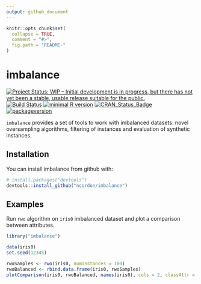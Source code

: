 ```yaml
---
output: github_document
---
```

<!-- README.md is generated from README.Rmd. Please edit that file -->

```r
knitr::opts_chunk$set(
  collapse = TRUE,
  comment = "#>",
  fig.path = "README-"
)
```

# imbalance
[![Project Status: WIP – Initial development is in progress, but there has not yet been a stable, usable release suitable for the public.](http://www.repostatus.org/badges/latest/wip.svg)](http://www.repostatus.org/#wip)
[![Build Status](https://travis-ci.org/ncordon/imbalance.svg?branch=master)](https://travis-ci.org/ncordon/imbalance)
[![minimal R version](https://img.shields.io/badge/R%3E%3D-3.4.1-6666ff.svg)](https://cran.r-project.org/)
[![CRAN_Status_Badge](http://www.r-pkg.org/badges/version/imbalance)](https://cran.r-project.org/package=imbalance)
[![packageversion](https://img.shields.io/badge/Package%20version-0.0.0.9000-orange.svg?style=flat-square)](https://github.com/ncordon/imbalance/commits/master)


`imbalance` provides a set of tools to work with imbalanced datasets: novel oversampling algorithms, filtering of instances and evaluation of synthetic instances.

## Installation

You can install imbalance from github with:

```r
# install.packages("devtools")
devtools::install_github("ncordon/imbalance")
```

## Examples

Run `rwo` algorithm on `iris0` imbalanced dataset and plot a comparison between attributes.

```r
library("imbalance")

data(iris0)
set.seed(12345)

rwoSamples <- rwo(iris0, numInstances = 100)
rwoBalanced <- rbind.data.frame(iris0, rwoSamples)
plotComparison(iris0, rwoBalanced, names(iris0), cols = 2, classAttr = "Class")
```


